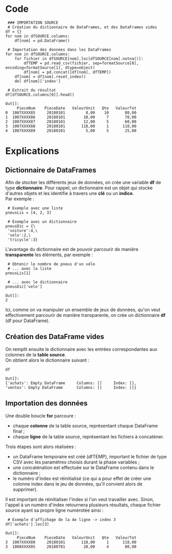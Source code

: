 = Code =
<source lang="python3">
 ### IMPORTATION SOURCE
 # Création du dictionnaire de DataFrames, et des DataFrames vides
df = {}
for nom in dfSOURCE.columns:
    df[nom] = pd.DataFrame()

 # Importation des données dans les DataFrames
for nom in dfSOURCE.columns:
    for fichier in dfSOURCE[nom].loc[dfSOURCE[nom].notna()]:
        dfTEMP = pd.read_csv(fichier, sep=formatSource[0], encoding=formatSource[1], dtype=object)
        df[nom] = pd.concat([df[nom], dfTEMP])
    df[nom] = df[nom].reset_index()
    del df[nom]['index']

 # Extrait du résultat
df[dfSOURCE.columns[0]].head()
</source>

<source>
Out[]:
     PieceNum    PieceDate   ValeurUnit   Qte   ValeurTot
0  1007XXXX85     20180101         8,00    10       80,00
1  1007XXXX86     20180101        10,00     7       70,00
2  1007XXXX87     20180101        12,00     5       60,00
3  1007XXXX88     20180101       118,00     1      118,00
4  1007XXXX89     20180101         5,00     5       25,00
</source>

= Explications =

== Dictionnaire de DataFrames ==

Afin de stocker les différents jeux de données, on crée une variable '''df''' de type '''dictionnaire'''.
Pour rappel, un dictionnaire est un objet qui stocke d'autres objets et les identifie à travers une '''clé''' ou un '''indice'''. <br>
Par exemple :
<source lang="python3">
 # Exemple avec une liste
pneusLis = [4, 2, 3]

 # Exemple avec un dictionnaire
pneusDic = {\
 'voiture':4,\
 'velo':2,\
 'tricycle':3}
</source>

L'avantage du dictionnaire est de pouvoir parcourir de manière '''transparente''' les éléments, par exemple :
<source lang="python3">
 # Obtenir le nombre de pneus d'un vélo
 # ... avec la liste
pneusLis[1]
 
 # ... avec le dictionnaire
pneusDic['velo']
</source>
<source>
Out[]:
2
</source>

Ici, comme on va manipuler un ensemble de jeux de données, qu'on veut effectivement parcourir de manière transparente, on crée un dictionnaire '''df''' (df pour DataFrame). <br>

== Création des DataFrame vides ==

On remplit ensuite le dictionnaire avec les entrées correspondantes aux colonnes de la '''table source'''. <br>
On obtient alors le dictionnaire suivant :
<source lang="python3">
df
</source>
<source>
Out[]:
{'achats': Empty DataFrame     Columns: []     Index: [],
'ventes': Empty DataFrame      Columns: []     Index: []}
</source>

== Importation des données ==

Une double boucle '''for''' parcoure :
* chaque '''colonne''' de la table source, représentant chaque DataFrame final ;
* chaque '''ligne''' de la table source, représentant les fichiers à concaténer.

Trois étapes sont alors réalisées :
* un DataFrame temporaire est créé (dfTEMP), important le fichier de type CSV avec les paramètres choisis durant la phase variables ;
* une concaténation est effectuée sur le DataFrame contenu dans le dictionnaire ;
* le numéro d'index est réinitialisé (ce qui a pour effet de créer une colonne index dans le jeu de données, qu'il convient alors de supprimer).

Il est important de réinitialiser l'index si l'on veut travailler avec. Sinon, l'appel à un numéro d'index retournera plusieurs résultats, chaque fichier source ayant sa propre ligne numérotée ainsi :
<source lang="python3">
 # Exemple d'affichage de la 4e ligne -> index 3
df['achats'].loc[3]
</source>
<source>
Out[]:
     PieceNum    PieceDate   ValeurUnit   Qte   ValeurTot
3  1007XXXX88     20180101       118,00     1      118,00
3  1008XXXX05     20180701        20,00     4       80,00
</source>

